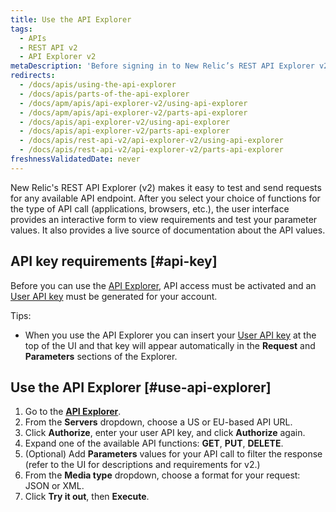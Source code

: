 ```yaml
---
title: Use the API Explorer
tags:
  - APIs
  - REST API v2
  - API Explorer v2
metaDescription: 'Before signing in to New Relic’s REST API Explorer v2 at https://rpm.newrelic.com/api/explore, activate API access and generate an API key for your account.'
redirects:
  - /docs/apis/using-the-api-explorer
  - /docs/apis/parts-of-the-api-explorer
  - /docs/apm/apis/api-explorer-v2/using-api-explorer
  - /docs/apm/apis/api-explorer-v2/parts-api-explorer
  - /docs/apis/api-explorer-v2/using-api-explorer
  - /docs/apis/api-explorer-v2/parts-api-explorer
  - /docs/apis/rest-api-v2/api-explorer-v2/using-api-explorer
  - /docs/apis/rest-api-v2/api-explorer-v2/parts-api-explorer
freshnessValidatedDate: never
---
```


New Relic's REST API Explorer (v2) makes it easy to test and send requests for any available API endpoint. After you select your choice of functions for the type of API call (applications, browsers, etc.), the user interface provides an interactive form to view requirements and test your parameter values. It also provides a live source of documentation about the API values.

## API key requirements [#api-key]

Before you can use the [API Explorer](https://rpm.newrelic.com/api/explore), API access must be activated and an [User API key](/docs/apis/rest-api-v2/requirements/rest-api-key) must be generated for your account.

Tips:

* When you use the API Explorer you can insert your [User API key](/docs/apis/rest-api-v2/getting-started/introduction-new-relic-rest-api-v2#api_key) at the top of the UI and that key will appear automatically in the <DNT>**Request**</DNT> and <DNT>**Parameters**</DNT> sections of the Explorer.

## Use the API Explorer [#use-api-explorer]

1. Go to the <DNT>**[API Explorer](https://api.newrelic.com/docs/)**</DNT>.
2. From the <DNT>**Servers**</DNT> dropdown, choose a US or EU-based API URL.
3. Click <DNT>**Authorize**</DNT>, enter your user API key, and click <DNT>**Authorize**</DNT> again.
4. Expand one of the available API functions: <DNT>**GET**</DNT>, <DNT>**PUT**</DNT>, <DNT>**DELETE**</DNT>.
5. (Optional) Add <DNT>**Parameters**</DNT> values for your API call to filter the response (refer to the UI for descriptions and requirements for v2.)
6. From the <DNT>**Media type**</DNT> dropdown, choose a format for your request: JSON or XML.
7. Click <DNT>**Try it out**</DNT>, then <DNT>**Execute**</DNT>.
